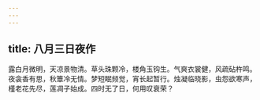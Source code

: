 ```yaml
---
---
---
```

title: 八月三日夜作
---



露白月微明，天凉景物清。草头珠颗冷，楼角玉钩生。气爽衣裳健，风疏砧杵鸣。夜衾香有思，秋簟冷无情。梦短眠频觉，宵长起暂行。烛凝临晓影，虫怨欲寒声，槿老花先尽，莲凋子始成。四时无了日，何用叹衰荣？